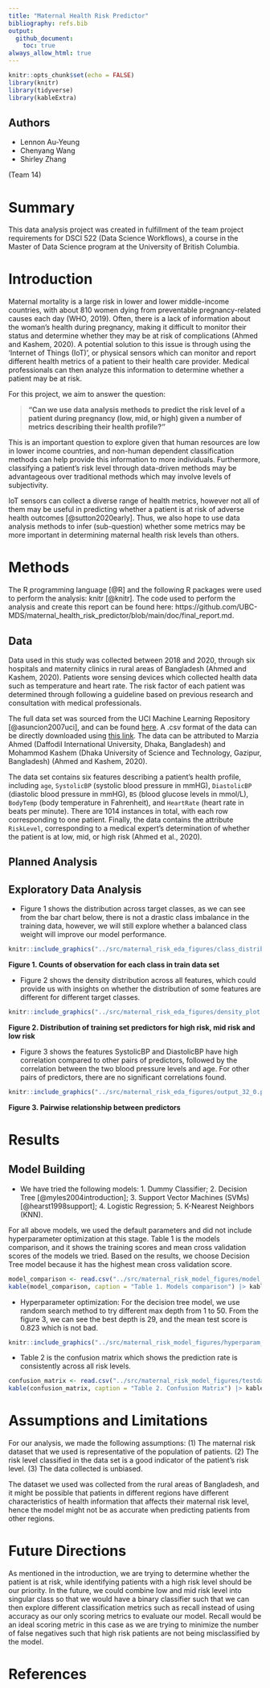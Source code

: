 ```yaml
---
title: "Maternal Health Risk Predictor"
bibliography: refs.bib
output: 
  github_document:
    toc: true
always_allow_html: true
---
```


```r
knitr::opts_chunk$set(echo = FALSE)
library(knitr)
library(tidyverse)
library(kableExtra)
```

## Authors

-   Lennon Au-Yeung
-   Chenyang Wang
-   Shirley Zhang

(Team 14)

# Summary

This data analysis project was created in fulfillment of the team project requirements for DSCI 522 (Data Science Workflows), a course in the Master of Data Science program at the University of British Columbia.

# Introduction

Maternal mortality is a large risk in lower and lower middle-income countries, with about 810 women dying from preventable pregnancy-related causes each day (WHO, 2019). Often, there is a lack of information about the woman's health during pregnancy, making it difficult to monitor their status and determine whether they may be at risk of complications (Ahmed and Kashem, 2020). A potential solution to this issue is through using the 'Internet of Things (IoT)', or physical sensors which can monitor and report different health metrics of a patient to their health care provider. Medical professionals can then analyze this information to determine whether a patient may be at risk.

For this project, we aim to answer the question:

> **"Can we use data analysis methods to predict the risk level of a patient during pregnancy (low, mid, or high) given a number of metrics describing their health profile?"**

This is an important question to explore given that human resources are low in lower income countries, and non-human dependent classification methods can help provide this information to more individuals. Furthermore, classifying a patient's risk level through data-driven methods may be advantageous over traditional methods which may involve levels of subjectivity.

IoT sensors can collect a diverse range of health metrics, however not all of them may be useful in predicting whether a patient is at risk of adverse health outcomes [@sutton2020early]. Thus, we also hope to use data analysis methods to infer (sub-question) whether some metrics may be more important in determining maternal health risk levels than others.

# Methods

The R programming language [@R] and the following R packages were used to perform the analysis: knitr [@knitr]. The code used to perform the analysis and create this report can be found here: https://github.com/UBC-MDS/maternal_health_risk_predictor/blob/main/doc/final_report.md.

## Data

Data used in this study was collected between 2018 and 2020, through six hospitals and maternity clinics in rural areas of Bangladesh (Ahmed and Kashem, 2020). Patients wore sensing devices which collected health data such as temperature and heart rate. The risk factor of each patient was determined through following a guideline based on previous research and consultation with medical professionals.

The full data set was sourced from the UCI Machine Learning Repository [@asuncion2007uci], and can be found [here](https://archive.ics.uci.edu/ml/datasets/Maternal+Health+Risk+Data+Set). A .csv format of the data can be directly downloaded using [this link](https://archive.ics.uci.edu/ml/machine-learning-databases/00639/Maternal%20Health%20Risk%20Data%20Set.csv). The data can be attributed to Marzia Ahmed (Daffodil International University, Dhaka, Bangladesh) and Mohammod Kashem (Dhaka University of Science and Technology, Gazipur, Bangladesh) (Ahmed and Kashem, 2020).

The data set contains six features describing a patient's health profile, including `age`, `SystolicBP` (systolic blood pressure in mmHG), `DiastolicBP` (diastolic blood pressure in mmHG), `BS` (blood glucose levels in mmol/L), `BodyTemp` (body temperature in Fahrenheit), and `HeartRate` (heart rate in beats per minute). There are 1014 instances in total, with each row corresponding to one patient. Finally, the data contains the attribute `RiskLevel`, corresponding to a medical expert's determination of whether the patient is at low, mid, or high risk (Ahmed et al., 2020).

## Planned Analysis

## Exploratory Data Analysis

-   Figure 1 shows the distribution across target classes, as we can see from the bar chart below, there is not a drastic class imbalance in the training data, however, we will still explore whether a balanced class weight will improve our model performance.


```r
knitr::include_graphics("../src/maternal_risk_eda_figures/class_distribution.png")
```
**Figure 1. Counts of observation for each class in train data set**

-   Figure 2 shows the density distribution across all features, which could provide us with insights on whether the distribution of some features are different for different target classes.


```r
knitr::include_graphics("../src/maternal_risk_eda_figures/density_plot.png")
```
**Figure 2. Distribution of training set predictors for high risk, mid risk and low risk**

-   Figure 3 shows the features SystolicBP and DiastolicBP have high correlation compared to other pairs of predictors, followed by the correlation between the two blood pressure levels and age. For other pairs of predictors, there are no significant correlations found.

```r
knitr::include_graphics("../src/maternal_risk_eda_figures/output_32_0.png")
```
**Figure 3. Pairwise relationship between predictors**

# Results

## Model Building

-   We have tried the following models: 1. Dummy Classifier; 2. Decision Tree [@myles2004introduction]; 3. Support Vector Machines (SVMs)[@hearst1998support]; 4. Logistic Regression; 5. K-Nearest Neighbors (KNN).

For all above models, we used the default parameters and did not include hyperparameter optimization at this stage. Table 1 is the models comparison, and it shows the training scores and mean cross validation scores of the models we tried. Based on the results, we choose Decision Tree model because it has the highest mean cross validation score.

```r
model_comparison <- read.csv("../src/maternal_risk_model_figures/model_comparison_table.csv", row.names=1, header = TRUE)
kable(model_comparison, caption = "Table 1. Models comparison") |> kableExtra::kable_styling(full_width = FALSE)
```

-   Hyperparameter optimization: For the decision tree model, we use random search method to try different max depth from 1 to 50. From the figure 3, we can see the best depth is 29, and the mean test score is 0.823 which is not bad.

```r
knitr::include_graphics("../src/maternal_risk_model_figures/hyperparam_plot.png")
```

-   Table 2 is the confusion matrix which shows the prediction rate is consistently across all risk levels.

```r
confusion_matrix <- read.csv("../src/maternal_risk_model_figures/testdata_confusion_matrix.csv",row.names=1, header=TRUE)
kable(confusion_matrix, caption = "Table 2. Confusion Matrix") |> kableExtra::kable_styling(full_width = FALSE)
```

# Assumptions and Limitations

For our analysis, we made the following assumptions: (1) The maternal risk dataset that we used is representative of the population of patients. (2) The risk level classified in the data set is a good indicator of the patient's risk level. (3) The data collected is unbiased.

The dataset we used was collected from the rural areas of Bangladesh, and it might be possible that patients in different regions have different characteristics of health information that affects their maternal risk level, hence the model might not be as accurate when predicting patients from other regions. 

# Future Directions

As mentioned in the introduction, we are trying to determine whether the patient is at risk, while identifying patients with a high risk level should be our priority. In the future, we could combine low and mid risk level into singular class so that we would have a binary classifier such that we can then explore different classification metrics such as recall instead of using accuracy as our only scoring metrics to evaluate our model. Recall would be an ideal scoring metric in this case as we are trying to minimize the number of false negatives such that high risk patients are not being misclassified by the model.

# References
